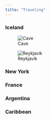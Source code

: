 ```yaml
---
title: "Traveling"
---
```


### Iceland

![Cave](images/2fBJu0EWRBaO9qWtvytVrw.jpg)

![Reykjavik](images/2pAa_W4gQCGbSiw8TGqTIw.jpg)

### New York

### France

### Argentina

### Caribbean

